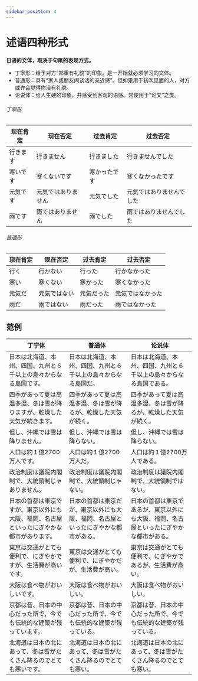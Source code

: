 ```yaml
---
sidebar_position: 4
---
```


# 述语四种形式


**日语的文体，取决于句尾的表现方式。**

- 丁寧形：给予对方“郑重有礼貌”的印象。是一开始就必须学习的文体。
- 普通形：具有“家人或朋友间谈话的亲近感”。但如果用于初次见面的人，对方或许会觉得你没有礼貌。
- 论说体：给人生硬的印象，并感受到客观的语感。常使用于“论文”之类。

###### 丁寧形

|   现在肯定  |   现在否定          |   过去肯定    |   过去否定          |
|-------------|-----------------------|-----------------|-----------------------------|
|   行きます  |   行きません          |   行きました    |   行きませんでした          |
|   寒いです  |   寒くないです        |   寒かったです  |   寒くなかったです          |
|   元気です  |   元気ではありません  |   元気でした    |   元気ではありませんでした  |
|   雨です    |   雨ではありません    |   雨でした      |   雨ではありませんでした    |

###### 普通形

|   现在肯定  |   现在否定          |   过去肯定    |   过去否定          |
|-----------|-----------------|---------------|---------------------|
|   行く    |   行かない      |   行った      |   行かなかった      |
|   寒い    |   寒くない      |   寒かった    |   寒くなかった      |
|   元気だ  |   元気ではない  |   元気だった  |   元気ではなかった  |
|   雨だ    |   雨ではない    |   雨だった    |   雨ではなかった    |

## 范例

|   丁宁体  |   普通体  |   论说体  |
|---|---|---|
|日本は北海道、本州、四国、九州と６千以上の島々からなる<Hb>島国です</Hb>。  | 日本は北海道、本州、四国、九州と６千以上の島々からなる<Hb>島国だ</Hb>。　　  |  日本は北海道、本州、四国、九州と６千以上の島々からなる<Hb>島国である</Hb>。　 |
| 四季があって夏は高温多湿、冬は雪が<Hb>降ります</Hb>が、乾燥した天気が<Hb>続きます</Hb>。　  |四季があって夏は高温多湿、冬は雪が<Hb>降る</Hb>が、乾燥した天気が<Hb>続く</Hb>。　 | 四季があって夏は高温多湿、冬は雪が<Hb>降る</Hb>が、乾燥した天気が<Hb>続く</Hb>。  |
|但し、沖縄では雪は<Hb>降りません</Hb>。　   |但し、沖縄では雪は<Hb>降らない</Hb>。　　   | 但し、沖縄では雪は<Hb>降らない</Hb>。　　  |
|人口は約１億2700<Hb>万人です</Hb>。   |人口は約１億2700<Hb>万人だ</Hb>。   |人口は約１億2700<Hb>万人である</Hb>。   |
| 政治制度は議院内閣制で、<Hb>大統領制じゃありません</Hb>。　  |政治制度は議院内閣制で、<Hb>大統領制じゃない</Hb>。| 政治制度は議院内閣制で、<Hb>大統領制ではない</Hb>。  |
| 日本の首都は<Hb>東京です</Hb>が、東京以外にも大阪、福岡、名古屋といったにぎやかな都市が<Hb>あります</Hb>。  |日本の首都は<Hb>東京だ</Hb>が、東京以外にも大阪、福岡、名古屋といったにぎやかな都市が<Hb>ある</Hb>。   |日本の首都は<Hb>東京である</Hb>が、東京以外にも大阪、福岡、名古屋といったにぎやかな都市が<Hb>ある</Hb>。　   |
| 東京は交通がとても便利で、<Hb>にぎやかです</Hb>が、生活費が<Hb>高いです</Hb>。　  | 東京は交通がとても便利で、<Hb>にぎやかだ</Hb>が、生活費が<Hb>高い</Hb>。　　  |  東京は交通がとても便利で、<Hb>にぎやかである</Hb>が、生活費が<Hb>高い</Hb>。 |
|大阪は食べ物が<Hb>おいしいです</Hb>。　   | 大阪は食べ物が<Hb>おいしい</Hb>。  |大阪は食べ物が<Hb>おいしい</Hb>。   |
|京都は昔、日本の中心だった所で、今でも伝統的な建築が残って<Hb>います</Hb>。    | 京都は昔、日本の中心だった所で、今でも伝統的な建築が残って<Hb>いる</Hb>。  | 京都は昔、日本の中心だった所で、今でも伝統的な建築が残って<Hb>いる</Hb>。  |
| 北海道は日本の北にあって、冬は雪がたくさん降るのでとても<Hb>寒いです</Hb>。  | 北海道は日本の北にあって、冬は雪がたくさん降るのでとても<Hb>寒い</Hb>。  | 北海道は日本の北にあって、冬は雪がたくさん降るのでとても<Hb>寒い</Hb>。  |